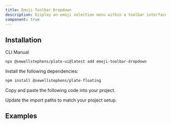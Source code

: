 ```yaml
---
title: Emoji Toolbar Dropdown
description: Display an emoji selection menu within a toolbar interface.
component: true
---
```


## Installation

<Tabs defaultValue="cli">

<TabsList>
<TabsTrigger value="cli">CLI</TabsTrigger>
<TabsTrigger value="manual">Manual</TabsTrigger>
</TabsList>
<TabsContent value="cli">

```bash
npx @sewellstephens/plate-ui@latest add emoji-toolbar-dropdown
```

</TabsContent>

<TabsContent value="manual">

<Steps>

<Step>

Install the following dependencies:

```bash
npm install @sewellstephens/plate-floating
```

</Step>

<Step>

Copy and paste the following code into your project.

</Step>

<ComponentSource name="emoji-toolbar-dropdown" />

<Step>

Update the import paths to match your project setup.

</Step>

</Steps>

</TabsContent>

</Tabs>

## Examples

<ComponentPreview name="playground-demo" id="emoji" />

<ComponentSource name="emoji-dropdown-menu" />
